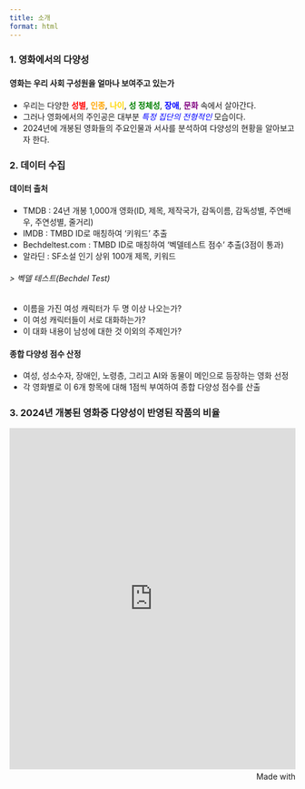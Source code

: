 ```yaml
---
title: 소개  
format: html
---
```





### 1. 영화에서의 다양성





#### 영화는 우리 사회 구성원을 얼마나 보여주고 있는가

- 우리는 다양한 <span style="color:red; font-weight:bold;">성별</span>, <span style="color:orange; font-weight:bold;">인종</span>, <span style="color:gold; font-weight:bold;">나이</span>, <span style="color:green; font-weight:bold;">성 정체성</span>, <span style="color:blue; font-weight:bold;">장애</span>, <span style="color:purple; font-weight:bold;">문화</span> 속에서 살아간다.   
- 그러나 영화에서의 주인공은 대부분 <span style="color:blue"><em>특정 집단의 전형적인</em></span> 모습이다.  
- 2024년에 개봉된 영화들의 주요인물과 서사를 분석하여 다양성의 현황을 알아보고자 한다.





### 2. 데이터 수집

#### 데이터 출처

- TMDB : 24년 개봉 1,000개 영화(ID, 제목, 제작국가, 감독이름, 감독성별, 주연배우, 주연성별, 줄거리)
- IMDB : TMBD ID로 매칭하여 '키워드' 추출
- Bechdeltest.com : TMBD ID로 매칭하여 '벡델테스트 점수' 추출(3점이 통과)
- 알라딘 : SF소설 인기 상위 100개 제목, 키워드

######  > 벡델 테스트(Bechdel Test)

- 이름을 가진 여성 캐릭터가 두 명 이상 나오는가?
- 이 여성 캐릭터들이 서로 대화하는가? 
- 이 대화 내용이 남성에 대한 것 이외의 주제인가?


#### 종합 다양성 점수 산정

- 여성, 성소수자, 장애인, 노령층, 그리고 AI와 동물이 메인으로 등장하는 영화 선정  
- 각 영화별로 이 6개 항목에 대해 1점씩 부여하여 종합 다양성 점수를 산출




### 3. 2024년 개봉된 영화중 다양성이 반영된 작품의 비율

<iframe src='https://flo.uri.sh/visualisation/23754794/embed' title='Interactive or visual content' class='flourish-embed-iframe' frameborder='0' scrolling='no' style='width:100%;height:600px;' sandbox='allow-same-origin allow-forms allow-scripts allow-downloads allow-popups allow-popups-to-escape-sandbox allow-top-navigation-by-user-activation'></iframe><div style='width:100%!;margin-top:4px!important;text-align:right!important;'><a class='flourish-credit' href='https://public.flourish.studio/visualisation/23754794/?utm_source=embed&utm_campaign=visualisation/23754794' target='_top' style='text-decoration:none!important'><img alt='Made with Flourish' src='https://public.flourish.studio/resources/made_with_flourish.svg' style='width:105px!important;height:16px!important;border:none!important;margin:0!important;'> </a></div>
